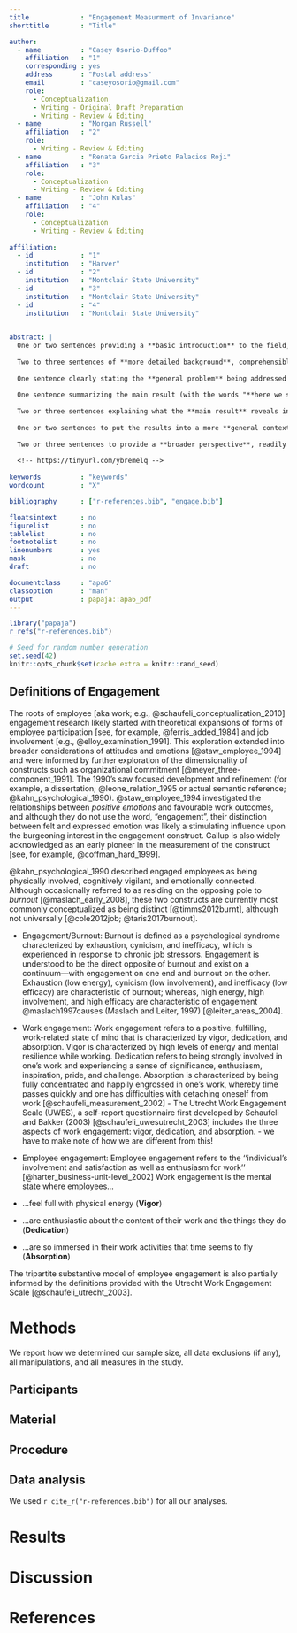 ```yaml
---
title             : "Engagement Measurment of Invariance"
shorttitle        : "Title"

author: 
  - name          : "Casey Osorio-Duffoo"
    affiliation   : "1"
    corresponding : yes    
    address       : "Postal address"
    email         : "caseyosorio@gmail.com"
    role:         
      - Conceptualization
      - Writing - Original Draft Preparation
      - Writing - Review & Editing
  - name          : "Morgan Russell"
    affiliation   : "2"
    role:
      - Writing - Review & Editing
  - name          : "Renata Garcia Prieto Palacios Roji"
    affiliation   : "3"
    role:
      - Conceptualization
      - Writing - Review & Editing
  - name          : "John Kulas"
    affiliation   : "4"
    role:
      - Conceptualization
      - Writing - Review & Editing
    
affiliation:
  - id            : "1"
    institution   : "Harver"
  - id            : "2"
    institution   : "Montclair State University"
  - id            : "3"
    institution   : "Montclair State University"
  - id            : "4"
    institution   : "Montclair State University"
    

abstract: |
  One or two sentences providing a **basic introduction** to the field,  comprehensible to a scientist in any discipline.
  
  Two to three sentences of **more detailed background**, comprehensible  to scientists in related disciplines.
  
  One sentence clearly stating the **general problem** being addressed by  this particular study.
  
  One sentence summarizing the main result (with the words "**here we show**" or their equivalent).
  
  Two or three sentences explaining what the **main result** reveals in direct comparison to what was thought to be the case previously, or how the  main result adds to previous knowledge.
  
  One or two sentences to put the results into a more **general context**.
  
  Two or three sentences to provide a **broader perspective**, readily comprehensible to a scientist in any discipline.
  
  <!-- https://tinyurl.com/ybremelq -->
  
keywords          : "keywords"
wordcount         : "X"

bibliography      : ["r-references.bib", "engage.bib"]

floatsintext      : no
figurelist        : no
tablelist         : no
footnotelist      : no
linenumbers       : yes
mask              : no
draft             : no

documentclass     : "apa6"
classoption       : "man"
output            : papaja::apa6_pdf
---
```


```r
library("papaja")
r_refs("r-references.bib")
```

```r
# Seed for random number generation
set.seed(42)
knitr::opts_chunk$set(cache.extra = knitr::rand_seed)
```


## Definitions of Engagement

The roots of employee [aka work; e.g., @schaufeli_conceptualization_2010] engagement research likely started with theoretical expansions of forms of employee participation [see, for example, @ferris_added_1984] and job involvement [e.g., @elloy_examination_1991]. This exploration extended into broader considerations of attitudes and emotions [@staw_employee_1994] and were informed by further exploration of the dimensionality of constructs such as organizational commitment [@meyer_three-component_1991]. The 1990's saw focused development and refinement (for example, a dissertation; @leone_relation_1995 or actual semantic reference; @kahn_psychological_1990). @staw_employee_1994 investigated the  relationships between *positive emotions* and favourable work outcomes, and although they do not use the word, "engagement", their distinction between felt and expressed emotion was likely a stimulating influence upon the burgeoning interest in the engagement construct. Gallup is also widely acknowledged as an early pioneer in the measurement of the construct [see, for example, @coffman_hard_1999]. 

@kahn_psychological_1990 described engaged employees as being physically involved, cognitively vigilant, and emotionally connected. Although occasionally referred to as residing on the opposing pole to *burnout* [@maslach_early_2008], these two constructs are currently most commonly conceptualized as being distinct [@timms2012burnt], although not universally [@cole2012job; @taris2017burnout].  

+ Engagement/Burnout: Burnout is defined as a psychological syndrome          characterized by           exhaustion, cynicism, and inefficacy, which is     experienced in response to chronic job         stressors. Engagement is       understood to be the direct opposite of burnout and exist on a                continuum—with engagement on one end and burnout on the other. Exhaustion     (low energy),       cynicism (low involvement), and inefficacy (low           efficacy) are characteristic of burnout;      whereas, high energy, high      involvement, and high efficacy are characteristic of engagement @maslach1997causes   (Maslach   and Leiter, 1997) [@leiter_areas_2004].
+ Work engagement: Work engagement refers to a positive, fulfilling, work-related state of      mind that is characterized by vigor, dedication, and absorption. Vigor is characterized by    high levels of energy and mental resilience while working. Dedication refers to being         strongly involved in one’s work and experiencing a sense of significance, enthusiasm,         inspiration, pride, and challenge. Absorption is characterized by being fully concentrated    and happily engrossed in one’s work, whereby time passes quickly and one has difficulties     with detaching oneself from work [@schaufeli_measurement_2002] - The Utrecht Work Engagement       Scale (UWES), a self-report questionnaire first developed by Schaufeli and Bakker (2003)   [@schaufeli_uwesutrecht_2003]   includes the three aspects of work engagement: vigor, dedication, and absorption. - we have   to make note of how we are different from this! 
+ Employee engagement:  Employee engagement refers to the ‘‘individual’s involvement and        satisfaction as well as enthusiasm for work’’ [@harter_business-unit-level_2002]
  Work engagement is the mental state where employees...  


+ ...feel full with physical energy (**Vigor**)
+ ...are enthusiastic about the content of their work and the things they do (**Dedication**)
+ ...are so immersed in their work activities that time seems to fly (**Absorption**)

The tripartite substantive model of employee engagement is also partially informed by the definitions provided with the Utrecht Work Engagement Scale [@schaufeli_utrecht_2003].


# Methods
We report how we determined our sample size, all data exclusions (if any), all manipulations, and all measures in the study. <!-- 21-word solution (Simmons, Nelson & Simonsohn, 2012; retrieved from http://ssrn.com/abstract=2160588) -->

## Participants

## Material

## Procedure

## Data analysis
We used `r cite_r("r-references.bib")` for all our analyses.


# Results

# Discussion


\newpage

# References

\begingroup
\setlength{\parindent}{-0.5in}
\setlength{\leftskip}{0.5in}

<div id="refs" custom-style="Bibliography"></div>
\endgroup
